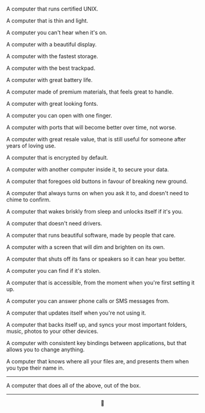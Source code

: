 
<Meta
  title="A computer you'll fall in love with"
  date="2016-11-03"
  description=""
/>

A computer that runs certified UNIX.

A computer that is thin and light.

A computer you can't hear when it's on.

A computer with a beautiful display.

A computer with the fastest storage.

A computer with the best trackpad.

A computer with great battery life.

A computer made of premium materials, that feels great to handle.

A computer with great looking fonts.

A computer you can open with one finger.

A computer with ports that will become better over time, not worse.

A computer with great resale value, that is still useful for someone after years of loving use.

A computer that is encrypted by default.

A computer with another computer inside it, to secure your data.

A computer that foregoes old buttons in favour of breaking new ground.

A computer that always turns on when you ask it to, and doesn't need to chime to confirm.

A computer that wakes briskly from sleep and unlocks itself if it's you.

A computer that doesn't need drivers.

A computer that runs beautiful software, made by people that care.

A computer with a screen that will dim and brighten on its own.

A computer that shuts off its fans or speakers so it can hear you better.

A computer you can find if it's stolen.

A computer that is accessible, from the moment when you're first setting it up.

A computer you can answer phone calls or SMS messages from.

A computer that updates itself when you're not using it.

A computer that backs itself up, and syncs your most important folders, music, photos to your other devices.

A computer with consistent key bindings between applications, but that allows you to change anything.

A computer that knows where all your files are, and presents them when you type their name in.

---

A computer that does all of the above, out of the box.

---

<p align="center"></p>
